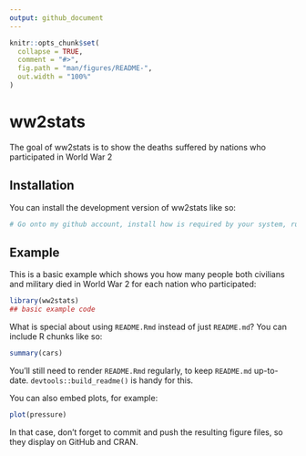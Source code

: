 ```yaml
---
output: github_document
---
```


<!-- README.md is generated from README.Rmd. Please edit that file -->

```r
knitr::opts_chunk$set(
  collapse = TRUE,
  comment = "#>",
  fig.path = "man/figures/README-",
  out.width = "100%"
)
```

# ww2stats

<!-- badges: start -->
<!-- badges: end -->

The goal of ww2stats is to show the deaths suffered by nations who participated in World War 2

## Installation

You can install the development version of ww2stats like so:

``` r
# Go onto my github account, install how is required by your system, run the package
```

## Example

This is a basic example which shows you how many people both civilians and military died in World War 2 for each nation who participated:

```r
library(ww2stats)
## basic example code
```

What is special about using `README.Rmd` instead of just `README.md`? You can include R chunks like so:

```r
summary(cars)
```

You'll still need to render `README.Rmd` regularly, to keep `README.md` up-to-date. `devtools::build_readme()` is handy for this.

You can also embed plots, for example:

```r
plot(pressure)
```

In that case, don't forget to commit and push the resulting figure files, so they display on GitHub and CRAN.

